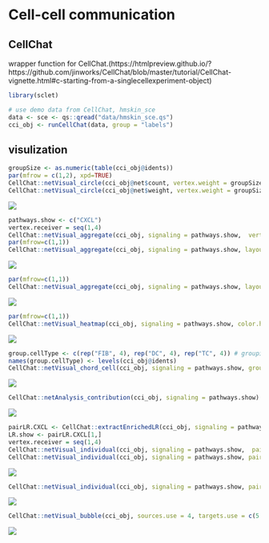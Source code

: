# Cell-cell communication


## CellChat
wrapper function for CellChat.(https://htmlpreview.github.io/?https://github.com/jinworks/CellChat/blob/master/tutorial/CellChat-vignette.html#c-starting-from-a-singlecellexperiment-object)
```r
library(sclet)

# use demo data from CellChat, hmskin_sce
data <- sce <- qs::qread("data/hmskin_sce.qs")
cci_obj <- runCellChat(data, group = "labels")
```

## visulization
```r
groupSize <- as.numeric(table(cci_obj@idents))
par(mfrow = c(1,2), xpd=TRUE)
CellChat::netVisual_circle(cci_obj@net$count, vertex.weight = groupSize, weight.scale = T, label.edge= F, title.name = "Number of interactions")
CellChat::netVisual_circle(cci_obj@net$weight, vertex.weight = groupSize, weight.scale = T, label.edge= F, title.name = "Interaction weights/strength")
```
![](figures/cci_1.png)

```r
pathways.show <- c("CXCL") 
vertex.receiver = seq(1,4) 
CellChat::netVisual_aggregate(cci_obj, signaling = pathways.show,  vertex.receiver = vertex.receiver)
par(mfrow=c(1,1))
CellChat::netVisual_aggregate(cci_obj, signaling = pathways.show, layout = "circle")
```
![](figures/cci_2.png)

```r
par(mfrow=c(1,1))
CellChat::netVisual_aggregate(cci_obj, signaling = pathways.show, layout = "chord")
```
![](figures/cci_3.png)

```r
par(mfrow=c(1,1))
CellChat::netVisual_heatmap(cci_obj, signaling = pathways.show, color.heatmap = "Reds")
```
![](figures/cci_4.png)

```r
group.cellType <- c(rep("FIB", 4), rep("DC", 4), rep("TC", 4)) # grouping cell clusters into fibroblast, DC and TC cells
names(group.cellType) <- levels(cci_obj@idents)
CellChat::netVisual_chord_cell(cci_obj, signaling = pathways.show, group = group.cellType, title.name = paste0(pathways.show, " signaling network"))
```
![](figures/cci_5.png)

```r
CellChat::netAnalysis_contribution(cci_obj, signaling = pathways.show)
```
![](figures/cci_6.png)

```r
pairLR.CXCL <- CellChat::extractEnrichedLR(cci_obj, signaling = pathways.show, geneLR.return = FALSE)
LR.show <- pairLR.CXCL[1,] 
vertex.receiver = seq(1,4)
CellChat::netVisual_individual(cci_obj, signaling = pathways.show,  pairLR.use = LR.show, vertex.receiver = vertex.receiver)
CellChat::netVisual_individual(cci_obj, signaling = pathways.show, pairLR.use = LR.show, layout = "circle")
```
![](figures/cci_7.png)


```r
CellChat::netVisual_individual(cci_obj, signaling = pathways.show, pairLR.use = LR.show, layout = "chord")
```
![](figures/cci_8.png)

```r
CellChat::netVisual_bubble(cci_obj, sources.use = 4, targets.use = c(5:11), remove.isolate = FALSE)
```
![](figures/cci_9.png)
